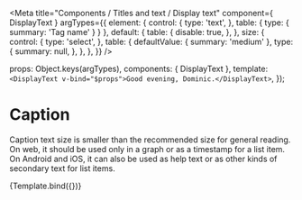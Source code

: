 
<Meta
  title="Components / Titles and text  / Display text"
  component={ DisplayText }
  argTypes={{
    element: {
      control: {
        type: 'text',
      },
      table: {
        type: {
          summary: 'Tag name'
        }
      }
    },
    default: {
      table: {
        disable: true,
      },
    },
    size: {
      control: {
        type: 'select',
      },
      table: {
        defaultValue: { summary: 'medium' },
        type: {
          summary: null,
        },
      },
    },
  }}
/>

  props: Object.keys(argTypes),
  components: { DisplayText },
  template: `<DisplayText v-bind="$props">Good evening, Dominic.</DisplayText>`,
});

# Caption

Caption text size is smaller than the recommended size for general reading.
On web, it should be used only in a graph or as a timestamp for a list item.
On Android and iOS, it can also be used as help text or as other kinds of secondary text for list items.

<Canvas>
  <Story name="Display text" height="60px">
    {Template.bind({})}
  </Story>
</Canvas>

<ArgsTable story="Display text" />
